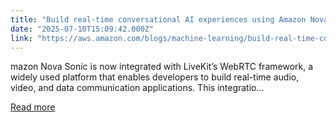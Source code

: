 ```yaml
---
title: "Build real-time conversational AI experiences using Amazon Nova Sonic and LiveKit"
date: "2025-07-10T15:09:42.000Z"
link: "https://aws.amazon.com/blogs/machine-learning/build-real-time-conversational-ai-experiences-using-amazon-nova-sonic-and-livekit/"
---
```


mazon Nova Sonic is now integrated with LiveKit’s WebRTC framework, a widely used platform that enables developers to build real-time audio, video, and data communication applications. This integratio...

[Read more](https://aws.amazon.com/blogs/machine-learning/build-real-time-conversational-ai-experiences-using-amazon-nova-sonic-and-livekit/)
